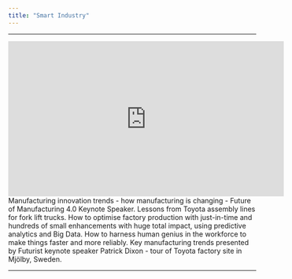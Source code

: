 ```yaml
---
title: "Smart Industry"
---
```


<hr>
<iframe width="560" height="315" src="https://www.youtube.com/embed/rt65167tZlQ" title="YouTube video player" frameborder="0" allow="accelerometer; autoplay; clipboard-write; encrypted-media; gyroscope; picture-in-picture" allowfullscreen></iframe>

<br>
Manufacturing innovation trends - how manufacturing is changing - Future of Manufacturing 4.0 Keynote Speaker. Lessons from Toyota assembly lines for fork lift trucks.  How to optimise factory production with just-in-time and hundreds of small enhancements with huge total impact, using predictive analytics and Big Data.  How to harness human genius in the workforce to make things faster and more reliably.  Key manufacturing trends presented by Futurist keynote speaker Patrick Dixon - tour of Toyota factory site in Mjölby, Sweden.
<hr>